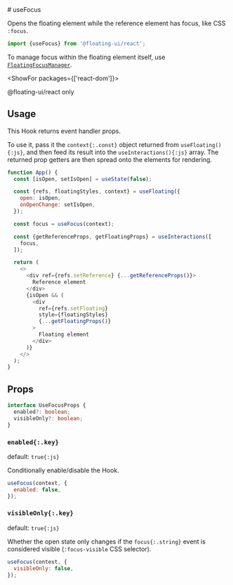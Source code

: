 <PageCard>
# useFocus

Opens the floating element while the reference element has focus,
like CSS `:focus`.

```js
import {useFocus} from '@floating-ui/react';
```

To manage focus within the floating element itself, use
[`FloatingFocusManager`](/docs/FloatingFocusManager).

<ShowFor packages={['react-dom']}>

<PackageLimited>@floating-ui/react only</PackageLimited>

</ShowFor>

</PageCard>

## Usage

This Hook returns event handler props.

To use it, pass it the `context{:.const}` object returned from
`useFloating(){:js}`, and then feed its result into the
`useInteractions(){:js}` array. The returned prop getters are
then spread onto the elements for rendering.

```js {9-13} /context/
function App() {
  const [isOpen, setIsOpen] = useState(false);

  const {refs, floatingStyles, context} = useFloating({
    open: isOpen,
    onOpenChange: setIsOpen,
  });

  const focus = useFocus(context);

  const {getReferenceProps, getFloatingProps} = useInteractions([
    focus,
  ]);

  return (
    <>
      <div ref={refs.setReference} {...getReferenceProps()}>
        Reference element
      </div>
      {isOpen && (
        <div
          ref={refs.setFloating}
          style={floatingStyles}
          {...getFloatingProps()}
        >
          Floating element
        </div>
      )}
    </>
  );
}
```

## Props

```ts
interface UseFocusProps {
  enabled?: boolean;
  visibleOnly?: boolean;
}
```

### `enabled{:.key}`

default: `true{:js}`

Conditionally enable/disable the Hook.

```js
useFocus(context, {
  enabled: false,
});
```

### `visibleOnly{:.key}`

default: `true{:js}`

Whether the open state only changes if the `focus{:.string}`
event is considered visible (`:focus-visible` CSS selector).

```js
useFocus(context, {
  visibleOnly: false,
});
```
